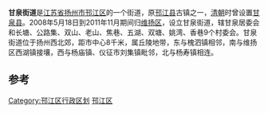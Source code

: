 '''甘泉街道'''是[[江苏省|江苏省]][[扬州市|扬州市]][[邗江区|邗江区]]的一个街道，原[[邗江县|邗江县]]古镇之一，[[清朝|清朝]]时曾设置[[甘泉县_(清朝)|甘泉县]]。2008年5月18日到2011年11月期间归[[维扬区|维扬区]]，设立甘泉街道，辖甘泉居委会和长塘、公路集、双山、老山、焦巷、五湖、双塘、姚湾、香巷9个村委会。甘泉街道位于扬州西北郊，距市中心8千米，属丘陵地带，东与槐泗镇相邻，南与维扬区西湖镇接壤，西与杨庙镇、仪征市刘集镇毗邻，北与杨寿镇相连。
== 参考 ==


{{邗江区行政区划}}
{{江苏行政区划小作品}}
[[Category:邗江区行政区划|Category:邗江区行政区划]]
[[Category:扬州市乡镇|邗江区]]